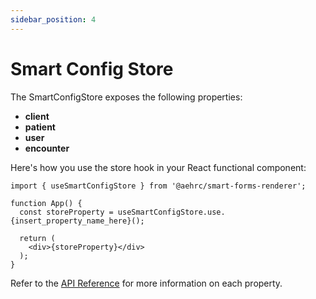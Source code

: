 ```yaml
---
sidebar_position: 4
---
```


# Smart Config Store

The SmartConfigStore exposes the following properties:

- **client**
- **patient**
- **user**
- **encounter**

Here's how you use the store hook in your React functional component:

```
import { useSmartConfigStore } from '@aehrc/smart-forms-renderer';

function App() {
  const storeProperty = useSmartConfigStore.use.{insert_property_name_here}();

  return (
    <div>{storeProperty}</div>
  );
}
```

Refer to the [API Reference](/docs/api/smart-forms-renderer/interfaces/SmartConfigStoreType) for more information on each property.

